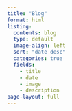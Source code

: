 ```yaml
---
title: "Blog"
format: html
listing: 
  contents: blog 
  type: default 
  image-align: left
  sort: "date desc" 
  categories: true
  fields: 
    - title
    - date
    - image
    - description
page-layout: full
---
```

